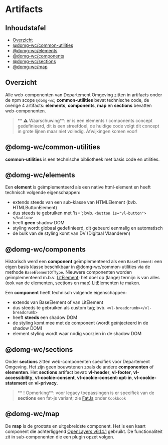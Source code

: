 
<Meta title="Afnemen/Artifacts"/>

# Artifacts

## Inhoudstafel

- [Overzicht](#overzicht)
- [@domg-wc/common-utilities](#domg-wccommon-utilities)
- [@domg-wc/elements](#domg-wcelements)
- [@domg-wc/components](#domg-wccomponents)
- [@domg-wc/sections](#domg-wcsections)
- [@domg-wc/map](#domg-wcmap)


## Overzicht

Alle web-componenten van Departement Omgeving zitten in artifacts onder de npm scope `@domg-wc`; __common-utilities__
bevat technische code, de overige 4 artifacts: __elements__, __components__, __map__ en __sections__ bevatten
web-componenten.

> ** ⚠ Waarschuwing**: er is een elements / components concept gedefinieerd, dit is een streefdoel, de huidige code
volgt dit concept in grote lijnen maar niet volledig. Afwijkingen komen voor!


## @domg-wc/common-utilities

__common-utilities__ is een technische bibliotheek met basis code en utilities.


## @domg-wc/elements

Een __element__ is geïmplementeerd als een native html-element en heeft technisch volgende eigenschappen:

- extends steeds van een sub-klasse van HTMLElement (bvb. HTMLButtonElement)
- dus steeds te gebruiken met 'is='; bvb. `<button is="vl-button"></button>`
- heeft __geen__ shadow DOM
- styling wordt globaal gedefinieerd, dit gebeurd eenmalig en automatisch
- de bulk van de styling komt van DV (Digitaal Vlaanderen)


## @domg-wc/components

Historisch werd een __component__ geïmplementeerd als een `BaseElement`: een eigen basis klasse beschikbaar in
@domg-wc/common-utilities via de methode `BaseElementOfType`. Nieuwere componenten worden geïmplementeerd m.b.v.
[LitElement](https://lit.dev/docs/api/LitElement/); het doel op (lange) termijn is van alles (ook van de elementen,
sections en map) LitElementen te maken.

Een __component__ heeft technisch volgende eigenschappen:

- extends van BaseElement of van LitElement
- dus steeds te gebruiken als custom tag; bvb. `<vl-breadcrumb></vl-breadcrumb>`
- heeft __steeds__ een shadow DOM
- de styling komt mee met de component (wordt geïnjecteerd in de shadow DOM)
- element styling wordt waar nodig voorzien in de shadow DOM


## @domg-wc/sections

Onder __sections__ zitten web-componenten specifiek voor Departement Omgeving. Het zijn geen bouwstenen
zoals de andere __componenten__ of __elementen__. Het __sections__ artifact bevat: __vl-header__, __vl-footer__,
__vl-accessibility__, __vl-cookie-consent__, __vl-cookie-consent-opt-in__, __vl-cookie-statement__ en __vl-privacy__.

> ** ! Opmerking**: voor legacy toepassingen is er specifiek van de __sections__ een fat-js variant; zie
[FatJs](/story/afnemen-cookbook--page#fatjs) onder `Cookbook`


## @domg-wc/map

De __map__ is de grootste en uitgebreidste component. Het is een kaart component die achterliggend
[OpenLayers v6.14.1](https://openlayers.org/en/v6.14.1/doc/) gebruikt. De functionaliteit zit in sub-componenten
die een plugin opzet volgen.


